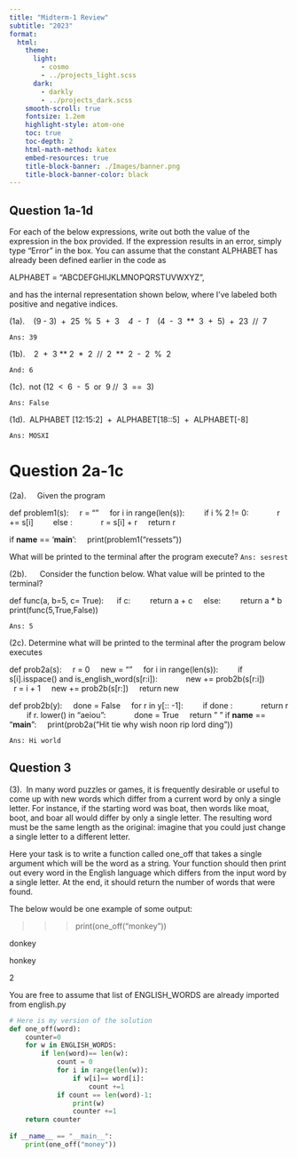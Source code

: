 ```yaml
---
title: "Midterm-1 Review"
subtitle: "2023"
format:
  html:
    theme:
      light: 
        - cosmo
        - ../projects_light.scss
      dark: 
        - darkly
        - ../projects_dark.scss
    smooth-scroll: true
    fontsize: 1.2em
    highlight-style: atom-one
    toc: true
    toc-depth: 2
    html-math-method: katex
    embed-resources: true
    title-block-banner: ./Images/banner.png
    title-block-banner-color: black
---
```

## Question 1a-1d
For each of the below expressions, write out both the value of the expression in the box provided. If the expression results in an error, simply type "Error" in the box. You can assume that the constant ALPHABET has already been defined earlier in the code as

ALPHABET = "ABCDEFGHIJKLMNOPQRSTUVWXYZ",

and has the internal representation shown below, where I’ve labeled both positive and negative indices.


(1a).    (9 - 3)  +  25  %  5  +  3  *  4  -  1  *  (4  -  3  **  3  +  5)  +  23  //  7

`Ans: 39`

(1b).    2  +  3 ** 2  *  2  //  2  **  2  -  2  %  2

`And: 6`

(1c).  not (12  <  6  -  5  or  9 //  3  ==  3)

`Ans: False`

(1d).  ALPHABET [12:15:2]  +  ALPHABET[18::5]  +  ALPHABET[-8]

`Ans: MOSXI`



# Question 2a-1c
(2a).     Given the program

def problem1(s):
    r = ""
    for i in range(len(s)):
        if i % 2 != 0:
            r += s[i]
        else :
            r = s[i] + r
    return r

if __name__ == '__main__ ':
    print(problem1("ressets"))

What will be printed to the terminal after the program execute?
`Ans: sesrest`

(2b).      Consider the function below. What value will be printed to the terminal?

def func(a, b=5, c= True): 
    if c:
        return a + c
    else:
        return a * b
print(func(5,True,False))

`Ans: 5`

(2c). Determine what will be printed to the terminal after the program below executes

def prob2a(s):
    r = 0
    new = ""
    for i in range(len(s)):
        if s[i].isspace() and is_english_word(s[r:i]):
            new += prob2b(s[r:i])
            r = i + 1
    new += prob2b(s[r:])
    return new

def prob2b(y):
    done = False
    for r in y[:: -1]:
        if done :
            return r
        if r. lower() in "aeiou":
            done = True
    return " "
if __name__ == "__main__":
    print(prob2a("Hit tie why wish noon rip lord ding"))

`Ans: Hi world`

## Question 3

(3).  In many word puzzles or games, it is frequently desirable or useful to come up with new words which differ from a current word by only a single letter. For instance, if the starting word was boat, then words like moat, boot, and boar all would differ by only a single letter. The resulting word must be the same length as the original: imagine that you could just change a single letter to a different letter.

Here your task is to write a function called one_off that takes a single argument which will be the word as a string. Your function should then print out every word in the English language which differs from the input word by a single letter. At the end, it should return the number of words that were found.

The below would be one example of some output:


>>> print(one_off("monkey"))

donkey

honkey

2


You are free to assume that list of ENGLISH_WORDS are already imported from english.py

```python
# Here is my version of the solution
def one_off(word):
    counter=0
    for w in ENGLISH_WORDS:
        if len(word)== len(w):
            count = 0
            for i in range(len(w)):
                if w[i]== word[i]:
                    count +=1
            if count == len(word)-1:
                print(w)
                counter +=1
    return counter
            
if __name__ == "__main__":
    print(one_off("money"))
```